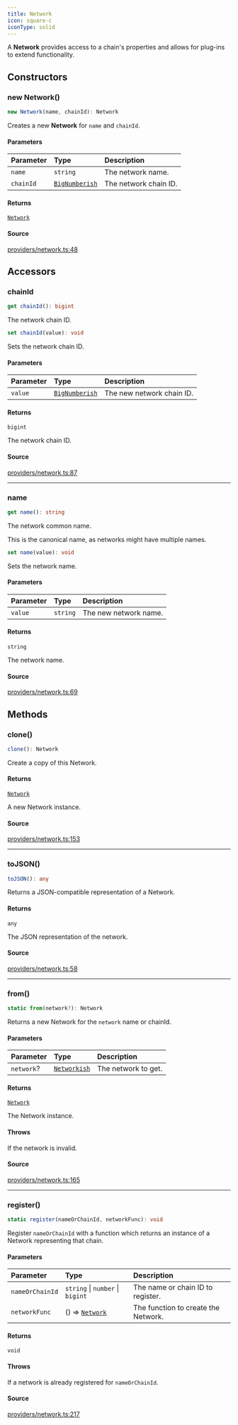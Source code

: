 ```yaml
---
title: Network
icon: square-c
iconType: solid
---
```


A **Network** provides access to a chain's properties and allows for plug-ins to extend functionality.

## Constructors

### new Network()

```ts
new Network(name, chainId): Network
```

Creates a new **Network** for `name` and `chainId`.

#### Parameters

| Parameter | Type | Description |
| :------ | :------ | :------ |
| `name` | `string` | The network name. |
| `chainId` | [`BigNumberish`](/sdk/content/type-aliases/BigNumberish) | The network chain ID. |

#### Returns

[`Network`](/sdk/content/classes/Network)

#### Source

[providers/network.ts:48](https://github.com/dominant-strategies/quais.js/blob/82a01fd664a5dd9d16c4f113b8ff062d0fc6278d/src/providers/network.ts#L48)

## Accessors

### chainId

```ts
get chainId(): bigint
```

The network chain ID.

```ts
set chainId(value): void
```

Sets the network chain ID.

#### Parameters

| Parameter | Type | Description |
| :------ | :------ | :------ |
| `value` | [`BigNumberish`](/sdk/content/type-aliases/BigNumberish) | The new network chain ID. |

#### Returns

`bigint`

The network chain ID.

#### Source

[providers/network.ts:87](https://github.com/dominant-strategies/quais.js/blob/82a01fd664a5dd9d16c4f113b8ff062d0fc6278d/src/providers/network.ts#L87)

***

### name

```ts
get name(): string
```

The network common name.

This is the canonical name, as networks might have multiple names.

```ts
set name(value): void
```

Sets the network name.

#### Parameters

| Parameter | Type | Description |
| :------ | :------ | :------ |
| `value` | `string` | The new network name. |

#### Returns

`string`

The network name.

#### Source

[providers/network.ts:69](https://github.com/dominant-strategies/quais.js/blob/82a01fd664a5dd9d16c4f113b8ff062d0fc6278d/src/providers/network.ts#L69)

## Methods

### clone()

```ts
clone(): Network
```

Create a copy of this Network.

#### Returns

[`Network`](/sdk/content/classes/Network)

A new Network instance.

#### Source

[providers/network.ts:153](https://github.com/dominant-strategies/quais.js/blob/82a01fd664a5dd9d16c4f113b8ff062d0fc6278d/src/providers/network.ts#L153)

***

### toJSON()

```ts
toJSON(): any
```

Returns a JSON-compatible representation of a Network.

#### Returns

`any`

The JSON representation of the network.

#### Source

[providers/network.ts:58](https://github.com/dominant-strategies/quais.js/blob/82a01fd664a5dd9d16c4f113b8ff062d0fc6278d/src/providers/network.ts#L58)

***

### from()

```ts
static from(network?): Network
```

Returns a new Network for the `network` name or chainId.

#### Parameters

| Parameter | Type | Description |
| :------ | :------ | :------ |
| `network`? | [`Networkish`](/sdk/content/type-aliases/Networkish) | The network to get. |

#### Returns

[`Network`](/sdk/content/classes/Network)

The Network instance.

#### Throws

If the network is invalid.

#### Source

[providers/network.ts:165](https://github.com/dominant-strategies/quais.js/blob/82a01fd664a5dd9d16c4f113b8ff062d0fc6278d/src/providers/network.ts#L165)

***

### register()

```ts
static register(nameOrChainId, networkFunc): void
```

Register `nameOrChainId` with a function which returns an instance of a Network representing that chain.

#### Parameters

| Parameter | Type | Description |
| :------ | :------ | :------ |
| `nameOrChainId` | `string` \| `number` \| `bigint` | The name or chain ID to register. |
| `networkFunc` | () => [`Network`](/sdk/content/classes/Network) | The function to create the Network. |

#### Returns

`void`

#### Throws

If a network is already registered for `nameOrChainId`.

#### Source

[providers/network.ts:217](https://github.com/dominant-strategies/quais.js/blob/82a01fd664a5dd9d16c4f113b8ff062d0fc6278d/src/providers/network.ts#L217)
